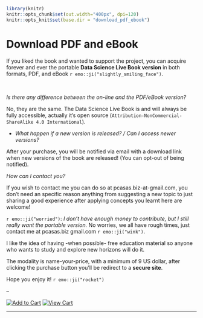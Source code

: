```r
library(knitr)
knitr::opts_chunk$set(out.width="400px", dpi=120)
knitr::opts_knit$set(base.dir = "download_pdf_ebook")
``` 

# Download PDF and eBook

If you liked the book and wanted to support the project, you can acquire forever and ever the portable **Data Science Live Book version** in both formats, PDF, and eBook `r emo::ji("slightly_smiling_face")`. 

<br> 

_Is there any difference between the on-line and the PDF/eBook version?_

No, they are the same. The Data Science Live Book is and will always be fully accessible, actually it's open source  (`Attribution-NonCommercial-ShareAlike 4.0 International`).

* _What happen if a new version is released? / Can I access newer versions?_

After your purchase, you will be notified via email with a download link when new versions of the book are released! (You can opt-out of being notified).

_How can I contact you?_

If you wish to contact me you can do so at pcasas.biz-at-gmail.com, you don’t need an specific reason anything from suggesting a new topic to just sharing a good experience after applying concepts you learnt here are welcome!

`r emo::ji("worried")`: _I don’t have enough money to contribute, but I still *really* want the portable version._
No worries, we all have rough times, just contact me at pcasas.biz gmail.com `r emo::ji("wink")`.

I like the idea of having -when possible- free education material so anyone who wants to study and explore new horizons will do it.


The modality is name-your-price, with a minimum of 9 US dollar, after clicking the purchase button you’ll be redirect to a **secure site**.

Hope you enjoy it! `r emo::ji("rocket")`

--

<a href="https://www.e-junkie.com/ecom/gb.php?c=cart&ejc=2&cl=325010&i=1540911" target="ej_ejc" class="ec_ejc_thkbx" onclick="return EJEJC_lc(this);"><img src="https://www.e-junkie.com/ej/ej_add_to_cart.gif" border="0" alt="Add to Cart"></a>
<a href="https://www.e-junkie.com/ecom/gb.php?c=cart&ejc=2&cl=325010" target="ej_ejc" class="ec_ejc_thkbx" onclick="return EJEJC_lc(this);"><img src="https://www.e-junkie.com/ej/ej_view_cart.gif" border="0" alt="View Cart"></a>
<script type="text/javascript">
function EJEJC_lc(th) { return false; };
</script>
<script src="https://www.e-junkie.com/ecom/box.js" type="text/javascript"></script>
---
